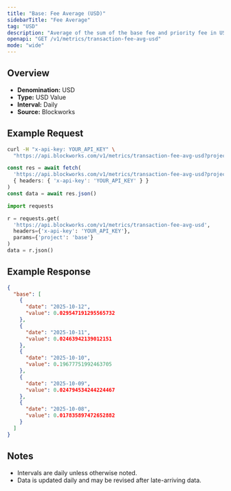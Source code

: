```yaml
---
title: "Base: Fee Average (USD)"
sidebarTitle: "Fee Average"
tag: "USD"
description: "Average of the sum of the base fee and priority fee in USD that day"
openapi: "GET /v1/metrics/transaction-fee-avg-usd"
mode: "wide"
---
```


## Overview

- **Denomination:** USD
- **Type:** USD Value
- **Interval:** Daily
- **Source:** Blockworks

## Example Request

<CodeGroup>

```bash cURL
curl -H "x-api-key: YOUR_API_KEY" \
  "https://api.blockworks.com/v1/metrics/transaction-fee-avg-usd?project=base"
```

```typescript TypeScript
const res = await fetch(
  'https://api.blockworks.com/v1/metrics/transaction-fee-avg-usd?project=base',
  { headers: { 'x-api-key': 'YOUR_API_KEY' } }
)
const data = await res.json()
```

```python Python
import requests

r = requests.get(
  'https://api.blockworks.com/v1/metrics/transaction-fee-avg-usd',
  headers={'x-api-key': 'YOUR_API_KEY'},
  params={'project': 'base'}
)
data = r.json()
```

</CodeGroup>

## Example Response

```json
{
  "base": [
    {
      "date": "2025-10-12",
      "value": 0.029547191295565732
    },
    {
      "date": "2025-10-11",
      "value": 0.02463942139012151
    },
    {
      "date": "2025-10-10",
      "value": 0.19677751992463705
    },
    {
      "date": "2025-10-09",
      "value": 0.024794534244224467
    },
    {
      "date": "2025-10-08",
      "value": 0.017835897472652882
    }
  ]
}
```

## Notes
- Intervals are daily unless otherwise noted.
- Data is updated daily and may be revised after late-arriving data.
